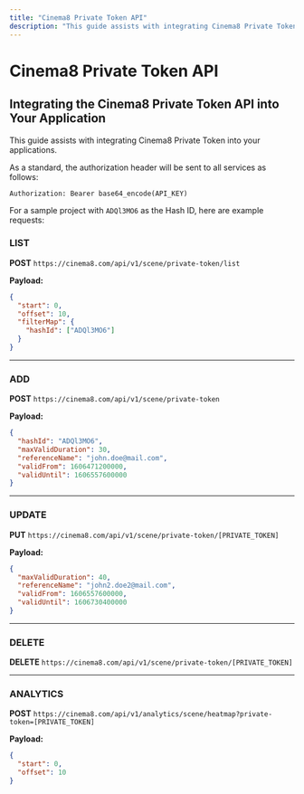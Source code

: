 ```yaml
---
title: "Cinema8 Private Token API"
description: "This guide assists with integrating Cinema8 Private Token into your applications."
---
```


# Cinema8 Private Token API

## Integrating the Cinema8 Private Token API into Your Application

This guide assists with integrating Cinema8 Private Token into your applications.

As a standard, the authorization header will be sent to all services as follows:

```
Authorization: Bearer base64_encode(API_KEY)
```

For a sample project with `ADQl3MO6` as the Hash ID, here are example requests:

### LIST

**POST**
`https://cinema8.com/api/v1/scene/private-token/list`

**Payload:**

```json
{
  "start": 0,
  "offset": 10,
  "filterMap": {
    "hashId": ["ADQl3MO6"]
  }
}
```

---

### ADD

**POST**
`https://cinema8.com/api/v1/scene/private-token`

**Payload:**

```json
{
  "hashId": "ADQl3MO6",
  "maxValidDuration": 30,
  "referenceName": "john.doe@mail.com",
  "validFrom": 1606471200000,
  "validUntil": 1606557600000
}
```

---

### UPDATE

**PUT**
`https://cinema8.com/api/v1/scene/private-token/[PRIVATE_TOKEN]`

**Payload:**

```json
{
  "maxValidDuration": 40,
  "referenceName": "john2.doe2@mail.com",
  "validFrom": 1606557600000,
  "validUntil": 1606730400000
}
```

---

### DELETE

**DELETE**
`https://cinema8.com/api/v1/scene/private-token/[PRIVATE_TOKEN]`

---

### ANALYTICS

**POST**
`https://cinema8.com/api/v1/analytics/scene/heatmap?private-token=[PRIVATE_TOKEN]`

**Payload:**

```json
{
  "start": 0,
  "offset": 10
}
```
